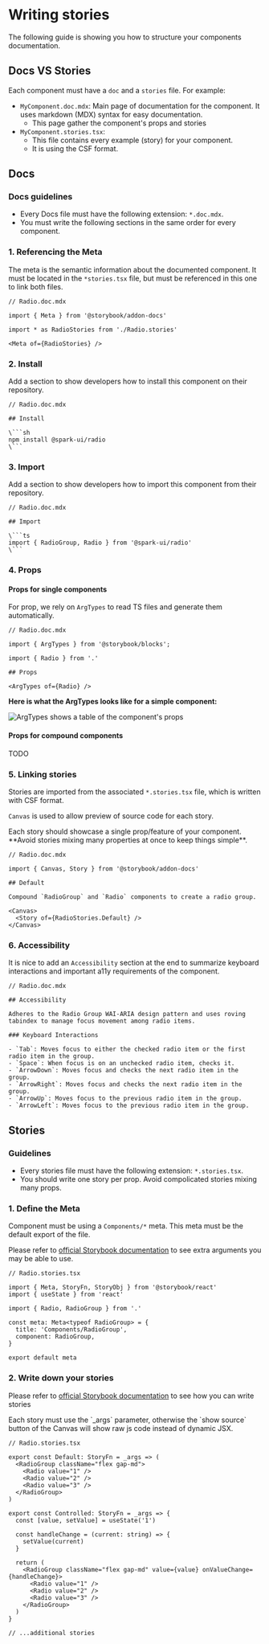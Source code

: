 

<Meta title="Contributing/Writing stories" />

# Writing stories

The following guide is showing you how to structure your components documentation.

## Docs VS Stories

Each component must have a `doc` and a `stories` file. For example:

- `MyComponent.doc.mdx`: Main page of documentation for the component. It uses markdown (MDX) syntax for easy documentation.
  - This page gather the component's props and stories
- `MyComponent.stories.tsx`:
  - This file contains every example (story) for your component.
  - It is using the CSF format.

## Docs

### Docs guidelines

- Every Docs file must have the following extension: `*.doc.mdx`.
- You must write the following sections in the same order for every component.

### 1. Referencing the Meta

The meta is the semantic information about the documented component.
It must be located in the `*stories.tsx` file, but must be referenced in this one to link both files.

```
// Radio.doc.mdx

import { Meta } from '@storybook/addon-docs'

import * as RadioStories from './Radio.stories'

<Meta of={RadioStories} />
```

### 2. Install

Add a section to show developers how to install this component on their repository.

````
// Radio.doc.mdx

## Install

\```sh
npm install @spark-ui/radio
\```
````

### 3. Import

Add a section to show developers how to import this component from their repository.

````
// Radio.doc.mdx

## Import

\```ts
import { RadioGroup, Radio } from '@spark-ui/radio'
\```
````

### 4. Props

#### Props for single components

For prop, we rely on `ArgTypes` to read TS files and generate them automatically.

```
// Radio.doc.mdx

import { ArgTypes } from '@storybook/blocks';

import { Radio } from '.'

## Props

<ArgTypes of={Radio} />
```

**Here is what the ArgTypes looks like for a simple component:**

<img width={800} src={ArgstableImg} alt="ArgTypes shows a table of the component's props" />

#### Props for compound components

TODO

### 5. Linking stories

Stories are imported from the associated `*.stories.tsx` file, which is written with CSF format.

`Canvas` is used to allow preview of source code for each story.

<Callout kind="warning">
  Each story should showcase a single prop/feature of your component. **Avoid stories mixing many
  properties at once to keep things simple**.
</Callout>

```
// Radio.doc.mdx

import { Canvas, Story } from '@storybook/addon-docs'

## Default

Compound `RadioGroup` and `Radio` components to create a radio group.

<Canvas>
  <Story of={RadioStories.Default} />
</Canvas>
```

### 6. Accessibility

It is nice to add an `Accessibility` section at the end to summarize keyboard interactions and important a11y requirements of the component.

```
// Radio.doc.mdx

## Accessibility

Adheres to the Radio Group WAI-ARIA design pattern and uses roving tabindex to manage focus movement among radio items.

### Keyboard Interactions

- `Tab`: Moves focus to either the checked radio item or the first radio item in the group.
- `Space`: When focus is on an unchecked radio item, checks it.
- `ArrowDown`: Moves focus and checks the next radio item in the group.
- `ArrowRight`: Moves focus and checks the next radio item in the group.
- `ArrowUp`: Moves focus to the previous radio item in the group.
- `ArrowLeft`: Moves focus to the previous radio item in the group.

```

## Stories

### Guidelines

- Every stories file must have the following extension: `*.stories.tsx`.
- You should write one story per prop. Avoid compolicated stories mixing many props.

### 1. Define the Meta

Component must be using a `Components/*` meta. This meta must be the default export of the file.

Please refer to [official Storybook documentation](https://storybook.js.org/docs/7.0/react/writing-stories/introduction#default-export) to see extra arguments you may be able to use.

```tsx
// Radio.stories.tsx

import { Meta, StoryFn, StoryObj } from '@storybook/react'
import { useState } from 'react'

import { Radio, RadioGroup } from '.'

const meta: Meta<typeof RadioGroup> = {
  title: 'Components/RadioGroup',
  component: RadioGroup,
}

export default meta
```

### 2. Write down your stories

Please refer to [official Storybook documentation](https://storybook.js.org/docs/7.0/react/writing-stories/introduction#defining-stories) to see how you can write stories

<Callout kind="warning">
  Each story must use the `_args` parameter, otherwise the `show source` button of the Canvas will
  show raw js code instead of dynamic JSX.
</Callout>

```tsx
// Radio.stories.tsx

export const Default: StoryFn = _args => (
  <RadioGroup className="flex gap-md">
    <Radio value="1" />
    <Radio value="2" />
    <Radio value="3" />
  </RadioGroup>
)

export const Controlled: StoryFn = _args => {
  const [value, setValue] = useState('1')

  const handleChange = (current: string) => {
    setValue(current)
  }

  return (
    <RadioGroup className="flex gap-md" value={value} onValueChange={handleChange}>
      <Radio value="1" />
      <Radio value="2" />
      <Radio value="3" />
    </RadioGroup>
  )
}

// ...additional stories
```
